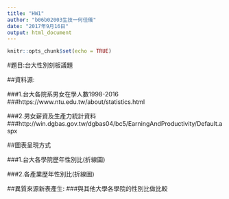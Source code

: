 ---
title: "HW1"
author: "b06b02003生技一何佳儀" 
date: "2017年9月16日"	
output: html_document
---
```{r setup, include=FALSE}
knitr::opts_chunk$set(echo = TRUE)
```
  		  
#題目:台大性別刻板議題

##資料源:
   		   
###1.台大各院系男女在學人數1998-2016 
###https://www.ntu.edu.tw/about/statistics.html
   		   
###2.男女薪資及生產力統計資料 
###http://win.dgbas.gov.tw/dgbas04/bc5/EarningAndProductivity/Default.aspx	

##圖表呈現方式
   		   
###1.台大各學院歷年性別比(折線圖)	

###2.各產業歷年性別比(折線圖)
  		  
##異質來源新表產生:
###與其他大學各學院的性別比做比較		 
